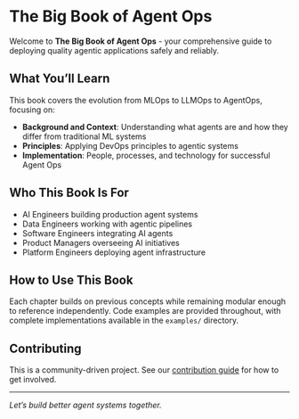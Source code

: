 # The Big Book of Agent Ops {.unnumbered}

Welcome to **The Big Book of Agent Ops** - your comprehensive guide to deploying quality agentic applications safely and reliably.

## What You'll Learn

This book covers the evolution from MLOps to LLMOps to AgentOps, focusing on:

- **Background and Context**: Understanding what agents are and how they differ from traditional ML systems
- **Principles**: Applying DevOps principles to agentic systems 
- **Implementation**: People, processes, and technology for successful Agent Ops

## Who This Book Is For

- AI Engineers building production agent systems
- Data Engineers working with agentic pipelines  
- Software Engineers integrating AI agents
- Product Managers overseeing AI initiatives
- Platform Engineers deploying agent infrastructure

## How to Use This Book

Each chapter builds on previous concepts while remaining modular enough to reference independently. Code examples are provided throughout, with complete implementations available in the `examples/` directory.

## Contributing

This is a community-driven project. See our [contribution guide](https://github.com/your-org/big-book-of-agent-ops) for how to get involved.

---

*Let's build better agent systems together.*